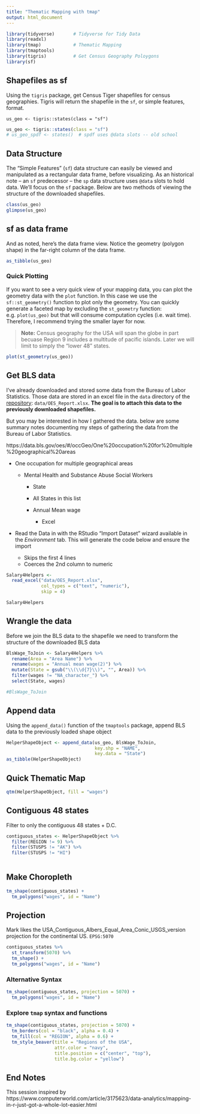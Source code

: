 ```yaml
---
title: "Thematic Mapping with tmap"
output: html_document
---
```



```r
library(tidyverse)       # Tidyverse for Tidy Data
library(readxl)
library(tmap)            # Thematic Mapping
library(tmaptools) 
library(tigris)          # Get Census Geography Poloygons
library(sf)
```


## Shapefiles as sf 

Using the `tigris` package, get Census Tiger shapefiles for census geographies.  Tigris will return the shapefile in the `sf`, or simple features, format.  

```{}
us_geo <- tigris::states(class = "sf")
```

```r
us_geo <- tigris::states(class = "sf")
# us_geo_spdf <- states()  # spdf uses @data slots -- old school
```

## Data Structure 

The "Simple Features" (`sf`) data structure can easily be viewed and manipulated as a rectangular data frame, before visualizing.   As an historical note -- an `sf` predecessor -- the `sp` data structure uses `@data` slots to hold data.  We'll focus on the `sf` package.  Below are two methods of viewing the structure of the downloaded shapefiles.

```r
class(us_geo)
glimpse(us_geo)
```

## sf as data frame

And as noted, here's the data frame view.  Notice the geometry (polygon shape) in the far-right column of the data frame.


```r
as_tibble(us_geo)
```

### Quick Plotting

If you want to see a very quick view of your mapping data, you can plot the geometry data with the `plot` function.  In this case we use the `sf::st_geometry()` function to plot only the geometry.  You can quickly generate a faceted map by excluding the `st_geometry` function:  e.g. `plot(us_geo)` but that will consume computation cycles (i.e. wait time).  Therefore, I recommend trying the smaller layer for now.

> **Note:** Census geography for the USA will span the globe in part becuase Region 9 includes a multitude of pacific islands.  Later we will limit to simply the "lower 48" states.

```r
plot(st_geometry(us_geo))
```



## Get BLS data

I've already downloaded and stored some data from the Bureau of Labor Statistics.  Those data are stored in an excel file in the `data` directory of the [repository](https://github.com/libjohn/mapping-with-R):  `data/OES_Report.xlsx`.  **The goal is to attach this data to the previously downloaded shapefiles.**  

But you may be interested in how I gathered the data. below are some summary notes documenting my steps of gathering the data from the Bureau of Labor Statistics.  

https://data.bls.gov/oes/#/occGeo/One%20occupation%20for%20multiple%20geographical%20areas

-  One occupation for multiple geographical areas

    - Mental Health and Substance Abuse Social Workers
    
        - State
        
        - All States in this list
        
        - Annual Mean wage
        
            - Excel
            
- Read the Data in with the RStudio "Import Dataset" wizard available in the *Environment* tab.  This will generate the code below and ensure the import

    - Skips the first 4 lines
    - Coerces the 2nd column to numeric

```r
Salary4Helpers <- 
  read_excel("data/OES_Report.xlsx",
             col_types = c("text", "numeric"), 
             skip = 4)

Salary4Helpers
```

        
        

## Wrangle the data

Before we join the BLS data to the shapefile we need to transform the structure of the downloaded BLS data

```r
BlsWage_ToJoin <- Salary4Helpers %>% 
  rename(Area = "Area Name") %>% 
  rename(wages = "Annual mean wage(2)") %>% 
  mutate(State = gsub("\\(\\d{7}\\)", "", Area)) %>% 
  filter(wages != "NA_character_") %>% 
  select(State, wages)

#BlsWage_ToJoin
```


## Append data

Using the `append_data()` function of the `tmaptools` package, append BLS data to the previously loaded shape object

```r
HelperShapeObject <- append_data(us_geo, BlsWage_ToJoin, 
                                 key.shp = "NAME",
                                 key.data = "State")
as_tibble(HelperShapeObject)
```


## Quick Thematic Map

```r
qtm(HelperShapeObject, fill = "wages")
```


## Contiguous 48 states

Filter to only the contiguous 48 states + D.C.

```r
contiguous_states <- HelperShapeObject %>% 
  filter(REGION != 9) %>% 
  filter(STUSPS != "AK") %>% 
  filter(STUSPS != "HI")
  
```


## Make Choropleth

```r
tm_shape(contiguous_states) +
  tm_polygons("wages", id = "Name")
```


## Projection

Mark likes the USA_Contiguous_Albers_Equal_Area_Conic_USGS_version projection for the continental US. `EPSG:5070`

```r
contiguous_states %>% 
  st_transform(5070) %>% 
  tm_shape() +
  tm_polygons("wages", id = "Name") 
```


### Alternative Syntax


```r
tm_shape(contiguous_states, projection = 5070) +
  tm_polygons("wages", id = "Name")
```

### Explore `tmap` syntax and functions 


```r
tm_shape(contiguous_states, projection = 5070) +
  tm_borders(col = "black", alpha = 0.4) +
  tm_fill(col = "REGION", alpha = 0.6) +
  tm_style_beaver(title = "Regions of the USA", 
                  attr.color = "navy", 
                  title.position = c("center", "top"), 
                  title.bg.color = "yellow")
```



## End Notes

This session inspired by  https://www.computerworld.com/article/3175623/data-analytics/mapping-in-r-just-got-a-whole-lot-easier.html
